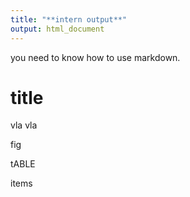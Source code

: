 ```yaml
---
title: "**intern output**"
output: html_document
---
```


you need to know how to use markdown.

# title 

vla vla

fig

tABLE

items 
